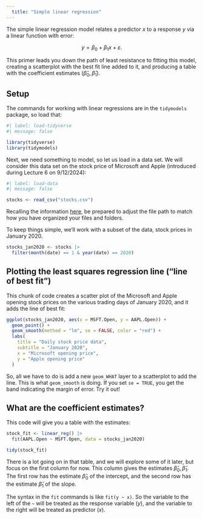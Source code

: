 ```yaml
---
  title: "Simple linear regression"
---
```


The simple linear regression model relates a predictor $x$ to a response $y$ via a linear function with error:

$$
y=\beta_0+\beta_1x+\varepsilon.
$$

This primer leads you down the path of least resistance to fitting this model, creating a scatterplot with the best fit line added to it, and producing a table with the coefficient estimates ($\hat{\beta}_0,\,\hat{\beta}_1$).

## Setup 

The commands for working with linear regressions are in the `tidymodels` package, so load that:

```r
#| label: load-tidyverse
#| message: false

library(tidyverse) 
library(tidymodels) 
```

Next, we need something to model, so let us load in a data set. We will consider this data set on the stock price of Microsoft and Apple (introduced during Lecture 6 on 9/12/2024):

```r
#| label: load-data
#| message: false

stocks <- read_csv("stocks.csv")
```

::: callout-note
Recalling the information [here](https://sta101-f24.github.io/computing/computing-file-paths.html), be prepared to adjust the file path to match how you have organized your files and folders.
:::

To keep things simple, we’ll work with a subset of the data, stock prices in January 2020.

```r
stocks_jan2020 <- stocks |>
  filter(month(date) == 1 & year(date) == 2020)
```

## Plotting the least squares regression line ("line of best fit")

This chunk of code creates a scatter plot of the Microsoft and Apple opening stock prices on the various trading days of January 2020, and it adds the line of best fit:

```r
ggplot(stocks_jan2020, aes(x = MSFT.Open, y = AAPL.Open)) +
  geom_point() + 
  geom_smooth(method = "lm", se = FALSE, color = "red") +
  labs(
    title = "Daily stock price data",
    subtitle = "January 2020",
    x = "Microsoft opening price",
    y = "Apple opening price"
  )
```
So, all we have to do is add a new `geom_WHAT` layer to a scatterplot to add the line. This is what `geom_smooth` is doing. If you set `se = TRUE`, you get the band indicating the margin of error. Try it out!

## What are the coefficient estimates?

This code will give you a table with the estimates:

```r
stock_fit <- linear_reg() |>
  fit(AAPL.Open ~ MSFT.Open, data = stocks_jan2020)

tidy(stock_fit)
```

There is a lot going on in that table, and we will explore some of it later, but focus on the first column for now. This column gives the estimates $\hat{\beta}_0,\,\hat{\beta}_1$. The first row has the estimate $\hat{\beta}_0$ of the intercept, and the second row has the estimate $\hat{\beta}_1$ of the slope.

The syntax in the `fit` commands is like `fit(y ~ x)`. So the variable to the left of the `~` will be treated as the response variable ($y$), and the variable to the right will be treated as predictor ($x$).